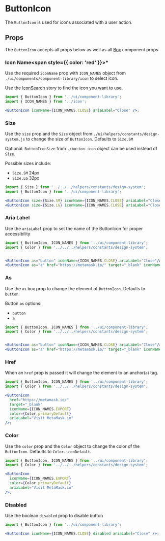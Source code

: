 
# ButtonIcon

The `ButtonIcon` is used for icons associated with a user action.

<Canvas>
  <Story id="components-componentlibrary-buttonicon--default-story" />
</Canvas>

## Props

The `ButtonIcon` accepts all props below as well as all [Box](/docs/components-ui-box--default-story#props) component props

<ArgsTable of={ButtonIcon} />

### Icon Name<span style={{ color: 'red' }}>\*</span>

Use the required `iconName` prop with `ICON_NAMES` object from `./ui/components/component-library/icon` to select icon.

Use the [IconSearch](/story/components-componentlibrary-icon--default-story) story to find the icon you want to use.

<Canvas>
  <Story id="components-componentlibrary-buttonicon--icon-name" />
</Canvas>

```jsx
import { ButtonIcon } from '../ui/component-library';
import { ICON_NAMES } from '../icon';

<ButtonIcon iconName={ICON_NAMES.CLOSE} ariaLabel="Close" />;
```

### Size

Use the `size` prop and the `Size` object from `./ui/helpers/constants/design-system.js`
to change the size of `ButtonIcon`. Defaults to `Size.SM`

Optional: `ButtonIconSize` from `./button-icon` object can be used instead of `Size`.

Possible sizes include:

- `Size.SM` 24px
- `Size.LG` 32px

<Canvas>
  <Story id="components-componentlibrary-buttonicon--size-story" />
</Canvas>

```jsx
import { Size } from '../../../helpers/constants/design-system';
import { ButtonIcon } from '../ui/component-library';

<ButtonIcon size={Size.SM} iconName={ICON_NAMES.CLOSE} ariaLabel="Close"/>
<ButtonIcon size={Size.LG} iconName={ICON_NAMES.CLOSE} ariaLabel="Close"/>
```

### Aria Label

Use the `ariaLabel` prop to set the name of the ButtonIcon for proper accessibility

<Canvas>
  <Story id="components-componentlibrary-buttonicon--aria-label" />
</Canvas>

```jsx
import { ButtonIcon, ICON_NAMES } from '../ui/component-library';
import { Color } from '../../../helpers/constants/design-system';


<ButtonIcon as="button" iconName={ICON_NAMES.CLOSE} ariaLabel="Close"/>
<ButtonIcon as="a" href="https://metamask.io/" target="_blank" iconName={ICON_NAMES.EXPORT} color={Color.primaryDefault} ariaLabel="Visit MetaMask.io"/>
```

### As

Use the `as` box prop to change the element of `ButtonIcon`. Defaults to `button`.

Button `as` options:

- `button`
- `a`

<Canvas>
  <Story id="components-componentlibrary-buttonicon--as" />
</Canvas>

```jsx
import { ButtonIcon, ICON_NAMES } from '../ui/component-library';
import { Color } from '../../../helpers/constants/design-system';


<ButtonIcon as="button" iconName={ICON_NAMES.CLOSE} ariaLabel="Close"/>
<ButtonIcon as="a" href="https://metamask.io/" target="_blank" iconName={ICON_NAMES.EXPORT} color={Color.primaryDefault} ariaLabel="Visit MetaMask.io"/>
```

### Href

When an `href` prop is passed it will change the element to an anchor(`a`) tag.

<Canvas>
  <Story id="components-componentlibrary-buttonicon--href" />
</Canvas>

```jsx
import { ButtonIcon, ICON_NAMES } from '../ui/component-library';
import { Color } from '../../../helpers/constants/design-system';

<ButtonIcon
  href="https://metamask.io/"
  target="_blank"
  iconName={ICON_NAMES.EXPORT}
  color={Color.primaryDefault}
  ariaLabel="Visit MetaMask.io"
/>;
```

### Color

Use the `color` prop and the `Color` object to change the color of the `ButtonIcon`. Defaults to `Color.iconDefault`.

<Canvas>
  <Story id="components-componentlibrary-buttonicon--color-story" />
</Canvas>

```jsx
import { ButtonIcon, ICON_NAMES } from '../ui/component-library';
import { Color } from '../../../helpers/constants/design-system';

<ButtonIcon
  iconName={ICON_NAMES.EXPORT}
  color={Color.primaryDefault}
  ariaLabel="Visit MetaMask.io"
/>;
```

### Disabled

Use the boolean `disabled` prop to disable button

<Canvas>
  <Story id="components-componentlibrary-buttonicon--disabled" />
</Canvas>

```jsx
import { ButtonIcon } from '../ui/component-library';

<ButtonIcon iconName={ICON_NAMES.CLOSE} disabled ariaLabel="Close" />;
```
